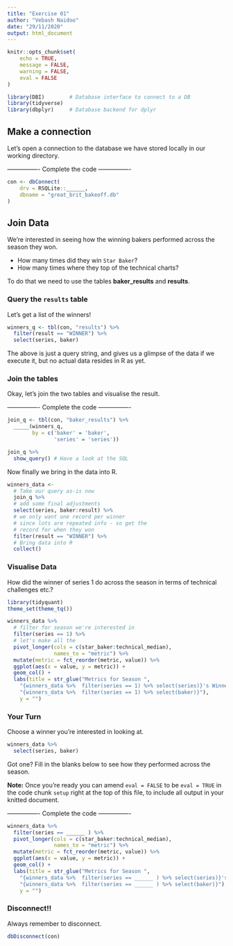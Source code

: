 ```yaml
---
title: "Exercise 01"
author: "Vebash Naidoo"
date: "29/11/2020"
output: html_document
---
```


```r
knitr::opts_chunk$set(
    echo = TRUE,
    message = FALSE,
    warning = FALSE,
    eval = FALSE
)
```

```r
library(DBI)        # Database interface to connect to a DB
library(tidyverse)  
library(dbplyr)     # Database backend for dplyr
```

## Make a connection

Let's open a connection to the database we have stored locally in our working directory.

---------------- Complete the code ----------------

```r
con <- dbConnect(
    drv = RSQLite::______,
    dbname = "great_brit_bakeoff.db"
)
```

## Join Data

We're interested in seeing how the winning bakers performed across the season they won. 

- How many times did they win `Star Baker`?
- How many times where they top of the technical charts?

To do that we need to use the tables __baker_results__ and __results__.

### Query the `results` table

Let's get a list of the winners!

```r
winners_q <- tbl(con, "results") %>% 
  filter(result == "WINNER") %>% 
  select(series, baker)
```

The above is just a query string, and gives us a glimpse of the data if we execute it, but no actual data resides in R as yet.


### Join the tables

Okay, let's join the two tables and visualise the result.

---------------- Complete the code ----------------

```r
join_q <- tbl(con, "baker_results") %>% 
  _____(winners_q, 
        by = c('baker' = 'baker',
               'series' = 'series'))

join_q %>% 
  show_query() # Have a look at the SQL
```

Now finally we bring in the data into R.

```r
winners_data <- 
  # Take our query as-is now
  join_q %>% 
  # add some final adjustments
  select(series, baker:result) %>% 
  # we only want one record per winner
  # since lots are repeated info - so get the
  # record for when they won
  filter(result == "WINNER") %>% 
  # Bring data into R
  collect()
```

### Visualise Data

How did the winner of series 1 do across the season in terms of technical challenges etc.?

```r
library(tidyquant)
theme_set(theme_tq())

winners_data %>% 
  # filter for season we're interested in
  filter(series == 1) %>% 
  # let's make all the 
  pivot_longer(cols = c(star_baker:technical_median),
               names_to = "metric") %>% 
  mutate(metric = fct_reorder(metric, value)) %>% 
  ggplot(aes(x = value, y = metric)) +
  geom_col() +
  labs(title = str_glue("Metrics for Season ",
    "{winners_data %>%  filter(series == 1) %>% select(series)}'s Winner ",
    "{winners_data %>%  filter(series == 1) %>% select(baker)}"),
    y = "")
```

### Your Turn

Choose a winner you're interested in looking at.

```r
winners_data %>% 
  select(series, baker)
```

Got one? Fill in the blanks below to see how they performed across the season. 

__Note:__ Once you're ready you can amend `eval = FALSE` to be `eval = TRUE` in the code chunk `setup` right at the top of this file, to include all output in your knitted document.

---------------- Complete the code ----------------

```r
winners_data %>% 
  filter(series == ______ ) %>% 
  pivot_longer(cols = c(star_baker:technical_median),
               names_to = "metric") %>% 
  mutate(metric = fct_reorder(metric, value)) %>% 
  ggplot(aes(x = value, y = metric)) +
  geom_col() +
  labs(title = str_glue("Metrics for Season ",
    "{winners_data %>%  filter(series == ______ ) %>% select(series)}'s Winner ",
    "{winners_data %>%  filter(series == ______ ) %>% select(baker)}"),
    y = "")
```

### Disconnect!!

Always remember to disconnect.

```r
dbDisconnect(con)
```


